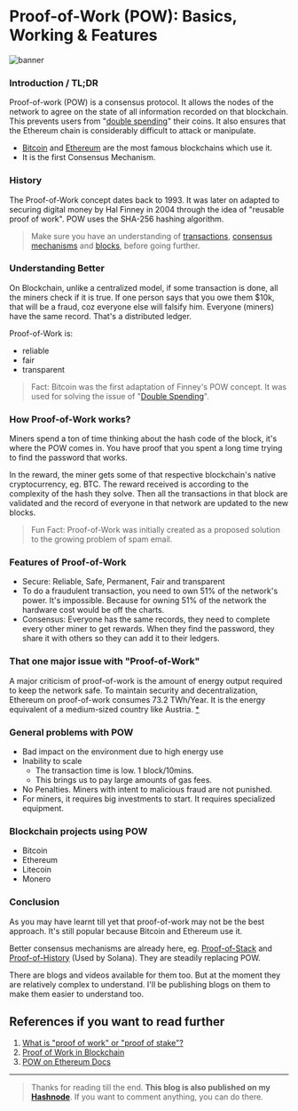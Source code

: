 
# Proof-of-Work (POW): Basics, Working & Features
<Para desc="Understand the basics of POW and how it works in this beginner friendly blog" />

<img src="/images/BUNoIYLts.jpg" alt="banner" />



### Introduction / TL;DR
Proof-of-work (POW) is a consensus protocol. It allows the nodes of the network to agree on the state of all information recorded on that blockchain. This prevents users from "[double spending](https://www.investopedia.com/terms/d/doublespending.asp#:~:text=Double%2Dspending%20is%20the%20risk,power%20necessary%20to%20manipulate%20it.)" their coins. It also ensures that the Ethereum chain is considerably difficult to attack or manipulate.

- [Bitcoin](https://bitcoin.org/en/) and [Ethereum](https://ethereum.org/en/) are the most famous blockchains which use it.
- It is the first Consensus Mechanism.

### History
The Proof-of-Work concept dates back to 1993. It was later on adapted to securing digital money by Hal Finney in 2004 through the idea of "reusable proof of work". POW uses the SHA-256 hashing algorithm.

> Make sure you have an understanding of  [transactions](https://ethereum.org/en/developers/docs/transactions/),  [consensus mechanisms](https://ethereum.org/en/developers/docs/consensus-mechanisms/) and  [blocks](https://ethereum.org/en/developers/docs/blocks/), before going further.

### Understanding Better
On Blockchain, unlike a centralized model, if some transaction is done, all the miners check if it is true. If one person says that you owe them $10k, that will be a fraud, coz everyone else will falsify him.
Everyone (miners) have the same record. That's a distributed ledger.

Proof-of-Work is:
- reliable
- fair
- transparent

> Fact: Bitcoin was the first adaptation of Finney's POW concept. It was used for solving the issue of "[Double Spending](https://www.investopedia.com/terms/d/doublespending.asp#:~:text=Double%2Dspending%20is%20the%20risk,power%20necessary%20to%20manipulate%20it.)". 

### How Proof-of-Work works?
Miners spend a ton of time thinking about the hash code of the block, it's where the POW comes in. You have proof that you spent a long time trying to find the password that works.

In the reward, the miner gets some of that respective blockchain's native cryptocurrency, eg. BTC. The reward received is according to the complexity of the hash they solve. Then all the transactions in that block are validated and the record of everyone in that network are updated to the new blocks.

> Fun Fact: Proof-of-Work was initially created as a proposed solution to the growing problem of spam email.

### Features of Proof-of-Work
- Secure: Reliable, Safe, Permanent, Fair and transparent
- To do a fraudulent transaction, you need to own 51% of the network's power. It's impossible. Because for owning 51% of the network the hardware cost would be off the charts.
- Consensus: Everyone has the same records, they need to complete every other miner to get rewards. When they find the password, they share it with others so they can add it to their ledgers.

### That one major issue with "Proof-of-Work"
A major criticism of proof-of-work is the amount of energy output required to keep the network safe. To maintain security and decentralization, Ethereum on proof-of-work consumes 73.2 TWh/Year. It is the energy equivalent of a medium-sized country like Austria. [*](https://ethereum.org/en/developers/docs/consensus-mechanisms/pow/)

### General problems with POW
- Bad impact on the environment due to high energy use 
- Inability to scale
	- The transaction time is low. 1 block/10mins.
	- This brings us to pay large amounts of gas fees.
- No Penalties. Miners with intent to malicious fraud are not punished.
- For miners, it requires big investments to start. It requires specialized equipment.

### Blockchain projects using POW
- Bitcoin
- Ethereum
- Litecoin
- Monero

### Conclusion
As you may have learnt till yet that proof-of-work may not be the best approach. It's still popular because Bitcoin and Ethereum use it.

Better consensus mechanisms are already here, eg.  [Proof-of-Stack](https://ethereum.org/en/developers/docs/consensus-mechanisms/pos/)  and  [Proof-of-History](https://medium.com/solana-labs/proof-of-history-a-clock-for-blockchain-cf47a61a9274) (Used by Solana). They are steadily replacing POW.

There are blogs and videos available for them too. But at the moment they are relatively complex to understand. I'll be publishing blogs on them to make them easier to understand too.

## References if you want to read further
1. [What is "proof of work" or "proof of stake"?](https://www.coinbase.com/learn/crypto-basics/what-is-proof-of-work-or-proof-of-stake)
2. [Proof of Work in Blockchain](https://www.youtube.com/watch?v=XLcWy1uV8YM0)
3. [POW on Ethereum Docs](https://ethereum.org/en/developers/docs/consensus-mechanisms/pow/)

---

> Thanks for reading till the end.
> **This blog is also published on my [Hashnode](https://sarthakv.hashnode.dev/proof-of-work-pow-basics-working-and-features)**.
> If you want to comment anything, you can do there.
